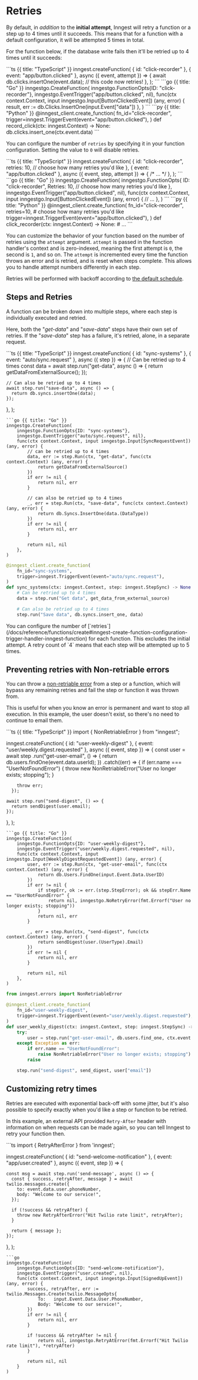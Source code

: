 
# Retries

By default, in _addition_ to the **initial attempt**, Inngest will retry a function or a step up to 4 times until it succeeds. This means that for a function with a default configuration, it will be attempted 5 times in total.

For the function below, if the database write fails then it'll be retried up to 4 times until it succeeds:

<CodeGroup>
```ts {{ title: "TypeScript" }}
inngest.createFunction(
  { id: "click-recorder" },
  { event: "app/button.clicked" },
  async ({ event, attempt }) => {
    await db.clicks.insertOne(event.data); // this code now retries!
  },
);
```
```go {{ title: "Go" }}
inngestgo.CreateFunction(
	inngestgo.FunctionOpts{ID: "click-recorder"},
	inngestgo.EventTrigger("app/button.clicked", nil),
	func(ctx context.Context, input inngestgo.Input[ButtonClickedEvent]) (any, error) {
		result, err := db.Clicks.InsertOne(input.Event["data"])
	},
)
```
```py {{ title: "Python" }}
@inngest_client.create_function(
    fn_id="click-recorder",
    trigger=inngest.TriggerEvent(event="app/button.clicked"),
)
def record_click(ctx: inngest.Context) -> None:
    db.clicks.insert_one(ctx.event.data)
```
</CodeGroup>

You can configure the number of `retries` by specifying it in your function configuration. Setting the value to `0` will disable retries.

<CodeGroup>
```ts {{ title: "TypeScript" }}
inngest.createFunction(
  {
    id: "click-recorder",
    retries: 10, // choose how many retries you'd like
  },
  { event: "app/button.clicked" },
  async ({ event, step, attempt }) => { /* ... */ },
);
```
```go {{ title: "Go" }}
inngestgo.CreateFunction(
	inngestgo.FunctionOpts{
		ID:      "click-recorder",
		Retries: 10, // choose how many retries you'd like
	},
	inngestgo.EventTrigger("app/button.clicked", nil),
	func(ctx context.Context, input inngestgo.Input[ButtonClickedEvent]) (any, error) {
		// ...
	},
)
```
```py {{ title: "Python" }}
@inngest_client.create_function(
    fn_id="click-recorder",
    retries=10,  # choose how many retries you'd like
    trigger=inngest.TriggerEvent(event="app/button.clicked"),
)
def click_recorder(ctx: inngest.Context) -> None:
    # ...
```
</CodeGroup>

You can customize the behavior of your function based on the number of retries using the `attempt` argument. `attempt` is passed in the function handler's context and is zero-indexed, meaning the first attempt is `0`, the second is `1`, and so on. The `attempt` is incremented every time the function throws an error and is retried, and is reset when steps complete. This allows you to handle attempt numbers differently in each step.

Retries will be performed with backoff according to [the default schedule](https://github.com/inngest/inngest/blob/main/pkg/backoff/backoff.go#L10-L22).

## Steps and Retries

A function can be broken down into multiple steps, where each step is individually executed and retried.

Here, both the "_get-data_" and "_save-data_" steps have their own set of retries. If the "_save-data_" step has a failure, it's retried, alone, in a separate request.

<CodeGroup>
```ts {{ title: "TypeScript" }}
inngest.createFunction(
  { id: "sync-systems" },
  { event: "auto/sync.request" },
  async ({ step }) => {
    // Can be retried up to 4 times
    const data = await step.run("get-data", async () => {
      return getDataFromExternalSource();
    });

    // Can also be retried up to 4 times
    await step.run("save-data", async () => {
      return db.syncs.insertOne(data);
    });
  },
);
```
```go {{ title: "Go" }}
inngestgo.CreateFunction(
	inngestgo.FunctionOpts{ID: "sync-systems"},
	inngestgo.EventTrigger("auto/sync.request", nil),
	func(ctx context.Context, input inngestgo.Input[SyncRequestEvent]) (any, error) {
		// can be retried up to 4 times
		data, err := step.Run(ctx, "get-data", func(ctx context.Context) (any, error) {
			return getDataFromExternalSource()
		})
		if err != nil {
			return nil, err
		}

		// can also be retried up to 4 times
		_, err = step.Run(ctx, "save-data", func(ctx context.Context) (any, error) {
			return db.Syncs.InsertOne(data.(DataType))
		})
		if err != nil {
			return nil, err
		}

		return nil, nil
	},
)
```
```py {{ title: "Python" }}
@inngest_client.create_function(
    fn_id="sync-systems",
    trigger=inngest.TriggerEvent(event="auto/sync.request"),
)
def sync_systems(ctx: inngest.Context, step: inngest.StepSync) -> None:
    # Can be retried up to 4 times
    data = step.run("Get data", get_data_from_external_source)

    # Can also be retried up to 4 times
    step.run("Save data", db.syncs.insert_one, data)
```
</CodeGroup>

<Callout>
You can configure the number of [`retries`](/docs/reference/functions/create#inngest-create-function-configuration-trigger-handler-inngest-function) for each function. This excludes the initial attempt.  A retry count of `4` means that each step will be attempted up to 5 times.
</Callout>

## Preventing retries with Non-retriable errors

You can throw a [non-retriable error](/docs/reference/typescript/functions/errors#non-retriable-error) from a step or a function, which will bypass any remaining retries and fail the step or function it was thrown from.

This is useful for when you know an error is permanent and want to stop all execution. In this example, the user doesn't exist, so there's no need to continue to email them.

<CodeGroup>
```ts {{ title: "TypeScript" }}
import { NonRetriableError } from "inngest";

inngest.createFunction(
  { id: "user-weekly-digest" },
  { event: "user/weekly.digest.requested" },
  async ({ event, step }) => {
    const user = await step
      .run("get-user-email", () => {
        return db.users.findOne(event.data.userId);
      })
      .catch((err) => {
        if (err.name === "UserNotFoundError") {
          throw new NonRetriableError("User no longer exists; stopping");
        }

        throw err;
      });

    await step.run("send-digest", () => {
      return sendDigest(user.email);
    });
  },
);
```
```go {{ title: "Go" }}
inngestgo.CreateFunction(
	inngestgo.FunctionOpts{ID: "user-weekly-digest"},
	inngestgo.EventTrigger("user/weekly.digest.requested", nil),
	func(ctx context.Context, input inngestgo.Input[WeeklyDigestRequestedEvent]) (any, error) {
		user, err := step.Run(ctx, "get-user-email", func(ctx context.Context) (any, error) {
			return db.Users.FindOne(input.Event.Data.UserID)
		})
		if err != nil {
			if stepErr, ok := err.(step.StepError); ok && stepErr.Name == "UserNotFoundError" {
				return nil, inngestgo.NoRetryError(fmt.Errorf("User no longer exists; stopping"))
			}
			return nil, err
		}

		_, err = step.Run(ctx, "send-digest", func(ctx context.Context) (any, error) {
			return sendDigest(user.(UserType).Email)
		})
		if err != nil {
			return nil, err
		}

		return nil, nil
	},
)
```
```py {{ title: "Python" }}
from inngest.errors import NonRetriableError

@inngest_client.create_function(
    fn_id="user-weekly-digest",
    trigger=inngest.TriggerEvent(event="user/weekly.digest.requested"),
)
def user_weekly_digest(ctx: inngest.Context, step: inngest.StepSync) -> None:
    try:
        user = step.run("get-user-email", db.users.find_one, ctx.event.data["userId"])
    except Exception as err:
        if err.name == "UserNotFoundError":
            raise NonRetriableError("User no longer exists; stopping")
        raise

    step.run("send-digest", send_digest, user["email"])
```
</CodeGroup>

## Customizing retry times

Retries are executed with exponential back-off with some jitter, but it's also possible to specify exactly when you'd like a step or function to be retried.

In this example, an external API provided `Retry-After` header with information on when requests can be made again, so you can tell Inngest to retry your function then.


<CodeGroup>
```ts
import { RetryAfterError } from 'inngest';

inngest.createFunction(
  { id: "send-welcome-notification" },
  { event: "app/user.created" },
  async ({ event, step }) => {

    const msg = await step.run('send-message', async () => {
      const { success, retryAfter, message } = await twilio.messages.create({
        to: event.data.user.phoneNumber,
        body: "Welcome to our service!",
      });

      if (!success && retryAfter) {
        throw new RetryAfterError("Hit Twilio rate limit", retryAfter);
      }
      
      return { message };
    });
    
  },
);
```
```go
inngestgo.CreateFunction(
	inngestgo.FunctionOpts{ID: "send-welcome-notification"},
	inngestgo.EventTrigger("user.created", nil),
	func(ctx context.Context, input inngestgo.Input[SignedUpEvent]) (any, error) {
		success, retryAfter, err := twilio.Messages.Create(twilio.MessageOpts{
			To:   input.Event.Data.User.PhoneNumber,
			Body: "Welcome to our service!",
		})
		if err != nil {
			return nil, err
		}

		if !success && retryAfter != nil {
			return nil, inngestgo.RetryAtError(fmt.Errorf("Hit Twilio rate limit"), *retryAfter)
		}

		return nil, nil
	}
)
```
</CodeGroup>
